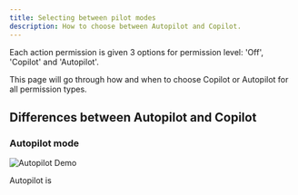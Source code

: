 ```yaml
---
title: Selecting between pilot modes
description: How to choose between Autopilot and Copilot.
---
```


Each action permission is given 3 options for permission level: 'Off', 'Copilot' and 'Autopilot'.

This page will go through how and when to choose Copilot or Autopilot for all permission types.

## Differences between Autopilot and Copilot

### Autopilot mode

![Autopilot Demo](/demo-autopilot.gif)

Autopilot is
